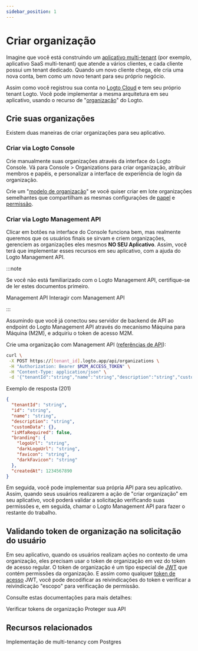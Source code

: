 ```yaml
---
sidebar_position: 1
---
```


# Criar organização

Imagine que você está construindo um [aplicativo multi-tenant](https://auth.wiki/multi-tenancy) (por exemplo, aplicativo SaaS multi-tenant) que atende a vários clientes, e cada cliente possui um tenant dedicado. Quando um novo cliente chega, ele cria uma nova conta, bem como um novo tenant para seu próprio negócio.

Assim como você registrou sua conta no [Logto Cloud](https://cloud.logto.io/) e tem seu próprio tenant Logto. Você pode implementar a mesma arquitetura em seu aplicativo, usando o recurso de "[organização](/organizations)" do Logto.

## Crie suas organizações

Existem duas maneiras de criar organizações para seu aplicativo.

### Criar via Logto Console

Crie manualmente suas organizações através da interface do Logto Console. Vá para <CloudLink to="/organizations">Console > Organizations</CloudLink> para criar organização, atribuir membros e papéis, e personalizar a interface de experiência de login da organização.

Crie um "[modelo de organização](/authorization/organization-template)" se você quiser criar em lote organizações semelhantes que compartilham as mesmas configurações de [papel](/authorization/organization-template/configure-organization-template#create-organization-role) e [permissão](/authorization/organization-template/configure-organization-template#create-organization-permission).

### Criar via Logto Management API

Clicar em botões na interface do Console funciona bem, mas realmente queremos que os usuários finais se sirvam e criem organizações, gerenciem as organizações eles mesmos **NO SEU Aplicativo**. Assim, você terá que implementar esses recursos em seu aplicativo, com a ajuda do Logto Management API.

:::note

Se você não está familiarizado com o Logto Management API, certifique-se de ler estes documentos primeiro.

<Url href="/concepts/core-service/#management-api">Management API</Url>
<Url href="/integrate-logto/interact-with-management-api">Interagir com Management API</Url>

:::

Assumindo que você já conectou seu servidor de backend de API ao endpoint do Logto Management API através do mecanismo Máquina para Máquina (M2M), e adquiriu o token de acesso M2M.

Crie uma organização com Management API ([referências de API](https://openapi.logto.io/operation/operation-createorganization)):

```bash
curl \
 -X POST https://[tenant_id].logto.app/api/organizations \
 -H "Authorization: Bearer $M2M_ACCESS_TOKEN" \
 -H "Content-Type: application/json" \
 -d '{"tenantId":"string","name":"string","description":"string","customData":{},"isMfaRequired":false,"branding":{"logoUrl":"string","darkLogoUrl":"string","favicon":"string","darkFavicon":"string"},"createdAt":1234567890}'
```

Exemplo de resposta (201)

```json
{
  "tenantId": "string",
  "id": "string",
  "name": "string",
  "description": "string",
  "customData": {},
  "isMfaRequired": false,
  "branding": {
    "logoUrl": "string",
    "darkLogoUrl": "string",
    "favicon": "string",
    "darkFavicon": "string"
  },
  "createdAt": 1234567890
}
```

Em seguida, você pode implementar sua própria API para seu aplicativo. Assim, quando seus usuários realizarem a ação de "criar organização" em seu aplicativo, você poderá validar a solicitação verificando suas permissões e, em seguida, chamar o Logto Management API para fazer o restante do trabalho.

## Validando token de organização na solicitação do usuário

Em seu aplicativo, quando os usuários realizam ações no contexto de uma organização, eles precisam usar o token de organização em vez do token de acesso regular. O token de organização é um tipo especial de [JWT](https://auth.wiki/jwt) que contém permissões da organização. E assim como qualquer [token de acesso](https://auth.wiki/access-token) JWT, você pode decodificar as reivindicações do token e verificar a reivindicação "escopo" para verificação de permissão.

Consulte estas documentações para mais detalhes:

<Url href="/authorization/organization-template/protect-organization-resources">
  Verificar tokens de organização
</Url>
<Url href="/authorization/api-resources/protect-your-api">Proteger sua API</Url>

## Recursos relacionados

<Url href="https://blog.logto.io/implement-multi-tenancy">
  Implementação de multi-tenancy com Postgres
</Url>
